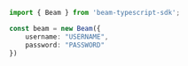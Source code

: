 ```typescript index.ts
import { Beam } from 'beam-typescript-sdk';

const beam = new Beam({
    username: "USERNAME",
    password: "PASSWORD"
})
```